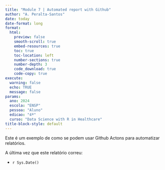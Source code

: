 ```yaml
---
title: "Module 7 | Automated report with Github"
author: "A. Peralta-Santos"
date: today
date-format: long
format:
  html:
    preview: false
    smooth-scroll: true
    embed-resources: true
    toc: true
    toc-location: left
    number-sections: true
    number-depth: 3
    code_download: true
    code-copy: true
execute:
  warning: false
  echo: TRUE
  message: false
params:
  ano: 2024
  escola: "ENSP"
  pessoa: "Aluno"
  edicao: "4ª"
  curso: "Data Science with R in Healthcare"
title-block-style: default
---
```



Este é um exemplo de como se podem usar Github Actons para automatizar relatórios.

A última vez que este relatório correu:

- `r Sys.Date()`